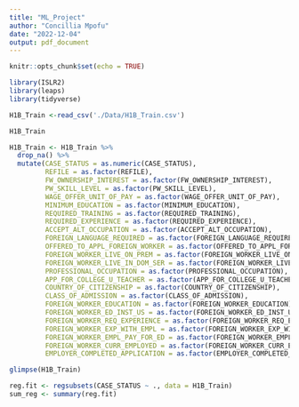 ```yaml
---
title: "ML_Project"
author: "Concillia Mpofu"
date: "2022-12-04"
output: pdf_document
---
```


```r
knitr::opts_chunk$set(echo = TRUE)
```

```r
library(ISLR2)
library(leaps)
library(tidyverse)
```

```r
H1B_Train <-read_csv('./Data/H1B_Train.csv')

H1B_Train
```

```r
H1B_Train <- H1B_Train %>% 
  drop_na() %>% 
  mutate(CASE_STATUS = as.numeric(CASE_STATUS),
         REFILE = as.factor(REFILE),
         FW_OWNERSHIP_INTEREST = as.factor(FW_OWNERSHIP_INTEREST),
         PW_SKILL_LEVEL = as.factor(PW_SKILL_LEVEL),
         WAGE_OFFER_UNIT_OF_PAY = as.factor(WAGE_OFFER_UNIT_OF_PAY),
         MINIMUM_EDUCATION = as.factor(MINIMUM_EDUCATION),
         REQUIRED_TRAINING = as.factor(REQUIRED_TRAINING),
         REQUIRED_EXPERIENCE = as.factor(REQUIRED_EXPERIENCE),
         ACCEPT_ALT_OCCUPATION = as.factor(ACCEPT_ALT_OCCUPATION),
         FOREIGN_LANGUAGE_REQUIRED = as.factor(FOREIGN_LANGUAGE_REQUIRED),
         OFFERED_TO_APPL_FOREIGN_WORKER = as.factor(OFFERED_TO_APPL_FOREIGN_WORKER),
         FOREIGN_WORKER_LIVE_ON_PREM = as.factor(FOREIGN_WORKER_LIVE_ON_PREM),
         FOREIGN_WORKER_LIVE_IN_DOM_SER = as.factor(FOREIGN_WORKER_LIVE_IN_DOM_SER),
         PROFESSIONAL_OCCUPATION = as.factor(PROFESSIONAL_OCCUPATION),
         APP_FOR_COLLEGE_U_TEACHER = as.factor(APP_FOR_COLLEGE_U_TEACHER),
         COUNTRY_OF_CITIZENSHIP = as.factor(COUNTRY_OF_CITIZENSHIP),
         CLASS_OF_ADMISSION = as.factor(CLASS_OF_ADMISSION),
         FOREIGN_WORKER_EDUCATION = as.factor(FOREIGN_WORKER_EDUCATION),
         FOREIGN_WORKER_ED_INST_US = as.factor(FOREIGN_WORKER_ED_INST_US),
         FOREIGN_WORKER_REQ_EXPERIENCE = as.factor(FOREIGN_WORKER_REQ_EXPERIENCE),
         FOREIGN_WORKER_EXP_WITH_EMPL = as.factor(FOREIGN_WORKER_EXP_WITH_EMPL),
         FOREIGN_WORKER_EMPL_PAY_FOR_ED = as.factor(FOREIGN_WORKER_EMPL_PAY_FOR_ED),
         FOREIGN_WORKER_CURR_EMPLOYED = as.factor(FOREIGN_WORKER_CURR_EMPLOYED),
         EMPLOYER_COMPLETED_APPLICATION = as.factor(EMPLOYER_COMPLETED_APPLICATION)) 

glimpse(H1B_Train)

```


```r
reg.fit <- regsubsets(CASE_STATUS ~ ., data = H1B_Train)
sum_reg <- summary(reg.fit)
```

